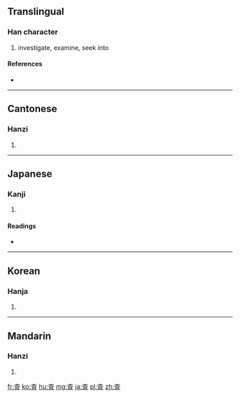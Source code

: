 {{also|查}}
==Translingual==

===Han character===
{{Han char|rn=75|rad=木|as=05|sn=9|four=|canj=木月一 (DBM)}}

# investigate, examine, seek into

====References====
* {{Han ref|kx=0521.121|dkj=14643|hdz=21181.071|uh=67FB|ud=26619}}

----

==Cantonese==

===Hanzi===
{{yue-hanzi|jyut=|y=cha4}}

# {{defn|Cantonese|sort=木05}}

----

==Japanese==

===Kanji===
{{ja-kanji|grade=5|rs=木05}}

# {{defn|Japanese|sort=木05}}

====Readings====
* {{ja-readings|on=[[さ]] (sa)|kun=[[しらべる]] (shiraberu)}}

----

==Korean==

===Hanja===
{{ko-hanja|hangeul=사|eumhun=[[사실할]] 사 (''sasirhal sa'')|rv=sa|mr=sa|y=sa}}

# {{defn|Korean|sort=木05}}

----

==Mandarin==

===Hanzi===
{{cmn-hanzi|pin=[[chá]] ([[cha2]])|wg=ch'a<sup>2</sup>}}

# {{defn|Mandarin|sort=木05}}

[[fr:査]]
[[ko:査]]
[[hu:査]]
[[mg:査]]
[[ja:査]]
[[pl:査]]
[[zh:査]]